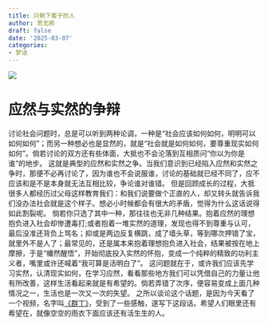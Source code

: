 ```yaml
---
title: 只剩下套子的人
author: 思无邪
draft: false
date: '2025-03-07'
categories:
- 梦话
---
```

![](/images/dream/空雨衣.png)

<!--more-->

# 应然与实然的争辩
讨论社会问题时，总是可以听到两种论调，一种是“社会应该如何如何，明明可以如何如何”；而另一种想必也是显然的，就是“社会就是如何如何，要尊重现实如何如何”。倘若讨论的双方还有些体面，大抵也不会沦落到互相质问“你以为你是谁”的地步。
这就是典型的应然和实然之争。当我们意识到已经陷入应然和实然之争时，那便不必再讨论了，因为谁也不会说服谁，讨论的基础就已经不同了，应不应该和是不是本身就无法互相比较，争论谁对谁错。
但是回顾成长的过程，大抵很多人都经历过父母这样教育我们：和我们说要做个正直的人，却又转头就告诉我们没办法社会就是这个样子。想必小时候都会有很大的矛盾，觉得为什么这话说得如此割裂呢。
倘若你只选了其中一种，那往往也无非几种结果。抱着应然的理想抱负进入社会却惨遭毒打;或者抱着一堆实然的道理，发现也得不到尊重与认可，最后没准还背负上骂名；抑或是两边反复横跳，成了墙头草，等到哪次押错了宝，就里外不是人了；最常见的，还是属本来抱着理想抱负进入社会，结果被按在地上摩擦，于是“幡然醒悟”，开始彻底投入实然的怀抱，变成一个纯粹的精致的功利主义者，嘴里或许还喊着“我可算是活明白了”。
这问题就在于，或许我们应该先学习实然，认清现实如何，在学习应然，看看那些地方我们可以凭借自己的力量让他有所改善，这样生活看起来就是有希望的。倘若弄错了次序，便容易变成上面几种情况之一，生活也是一次又一次的失望。
之所以谈论这个话题，是因为今天看了一个视频，名字叫[《群丁》](https://www.bilibili.com/video/BV1Y7SWYpERP/?vd_source=1e3a56348a34cdf57f17328233f1e679)，受到了一些感触，遂写下这段话。希望人们眼里还有希望在，就像空空的雨衣下面应该还有活生生的人。

